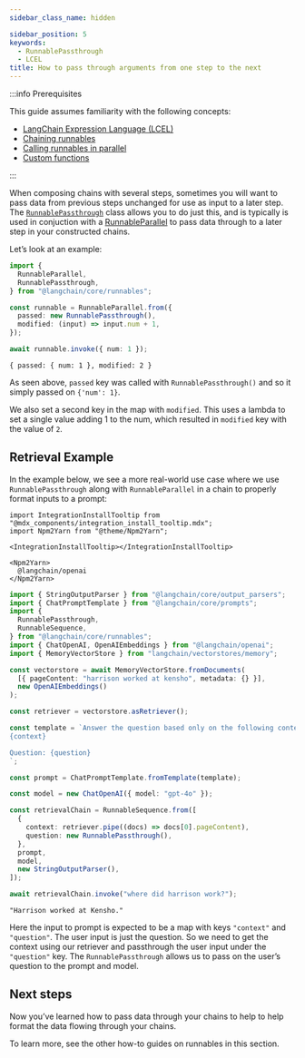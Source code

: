 ```yaml
---
sidebar_class_name: hidden

sidebar_position: 5
keywords:
  - RunnablePassthrough
  - LCEL
title: How to pass through arguments from one step to the next
---
```


:::info Prerequisites

This guide assumes familiarity with the following concepts:

- [LangChain Expression Language
  (LCEL)](../../docs/concepts/#langchain-expression-language)
- [Chaining runnables](../../docs/how_to/sequence/)
- [Calling runnables in parallel](../../docs/how_to/parallel/)
- [Custom functions](../../docs/how_to/functions/)

:::

When composing chains with several steps, sometimes you will want to
pass data from previous steps unchanged for use as input to a later
step. The
[`RunnablePassthrough`](https://v02.api.js.langchain.com/classes/langchain_core_runnables.RunnablePassthrough.html)
class allows you to do just this, and is typically is used in conjuction
with a [RunnableParallel](../../docs/how_to/parallel/) to pass data
through to a later step in your constructed chains.

Let’s look at an example:

```typescript
import {
  RunnableParallel,
  RunnablePassthrough,
} from "@langchain/core/runnables";

const runnable = RunnableParallel.from({
  passed: new RunnablePassthrough(),
  modified: (input) => input.num + 1,
});

await runnable.invoke({ num: 1 });
```

```text
{ passed: { num: 1 }, modified: 2 }
```

As seen above, `passed` key was called with `RunnablePassthrough()` and
so it simply passed on `{'num': 1}`.

We also set a second key in the map with `modified`. This uses a lambda
to set a single value adding 1 to the num, which resulted in `modified`
key with the value of `2`.

## Retrieval Example

In the example below, we see a more real-world use case where we use
`RunnablePassthrough` along with `RunnableParallel` in a chain to
properly format inputs to a prompt:

```mdx-code-block
import IntegrationInstallTooltip from "@mdx_components/integration_install_tooltip.mdx";
import Npm2Yarn from "@theme/Npm2Yarn";

<IntegrationInstallTooltip></IntegrationInstallTooltip>

<Npm2Yarn>
  @langchain/openai
</Npm2Yarn>
```

```typescript
import { StringOutputParser } from "@langchain/core/output_parsers";
import { ChatPromptTemplate } from "@langchain/core/prompts";
import {
  RunnablePassthrough,
  RunnableSequence,
} from "@langchain/core/runnables";
import { ChatOpenAI, OpenAIEmbeddings } from "@langchain/openai";
import { MemoryVectorStore } from "langchain/vectorstores/memory";

const vectorstore = await MemoryVectorStore.fromDocuments(
  [{ pageContent: "harrison worked at kensho", metadata: {} }],
  new OpenAIEmbeddings()
);

const retriever = vectorstore.asRetriever();

const template = `Answer the question based only on the following context:
{context}

Question: {question}
`;

const prompt = ChatPromptTemplate.fromTemplate(template);

const model = new ChatOpenAI({ model: "gpt-4o" });

const retrievalChain = RunnableSequence.from([
  {
    context: retriever.pipe((docs) => docs[0].pageContent),
    question: new RunnablePassthrough(),
  },
  prompt,
  model,
  new StringOutputParser(),
]);

await retrievalChain.invoke("where did harrison work?");
```

```text
"Harrison worked at Kensho."
```

Here the input to prompt is expected to be a map with keys `"context"`
and `"question"`. The user input is just the question. So we need to get
the context using our retriever and passthrough the user input under the
`"question"` key. The `RunnablePassthrough` allows us to pass on the
user’s question to the prompt and model.

## Next steps

Now you’ve learned how to pass data through your chains to help to help
format the data flowing through your chains.

To learn more, see the other how-to guides on runnables in this section.
